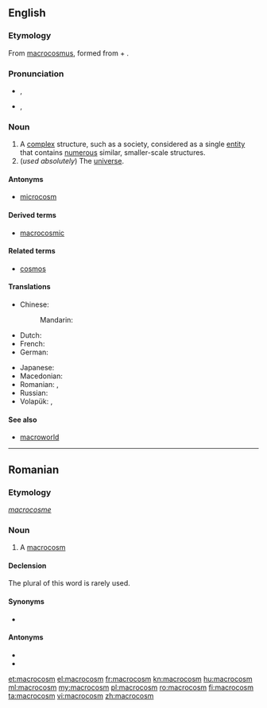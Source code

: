 ==English==
{{wikipedia}}

===Etymology===
From {{etyl|ML.|en}} [[macrocosmus]], formed from {{etyl|grc|en}} {{term|μακρός|tr=makros||great, long|lang=grc}} + {{term|κόσμος|tr=cosmos||universe, order|lang=grc}}.

===Pronunciation===
* {{a|UK}} {{IPA|/ˈmæk.rəʊˌkɒ.zəm/}}, {{X-SAMPA|/"m{k.r@U%kQ.z@m/}}
* {{a|US}} {{IPA|/ˈmæk.rəˌkɑ.zəm/}}, {{X-SAMPA|/"m{k.r@%kA.z@m/}}

===Noun===
{{en-noun}}

# A [[complex]] structure, such as a society, considered as a single [[entity]] that contains [[numerous]] similar, smaller-scale structures.
# (''used absolutely'') The [[universe]].

====Antonyms====
* [[microcosm]]

====Derived terms====
* [[macrocosmic]]

====Related terms====
* [[cosmos]]

====Translations====
{{trans-top|a complex structure containing numerous smaller-scale structures}}
* Chinese:
*: Mandarin: {{t|cmn|大宇宙|tr=dàyǔzhòu|sc=Hani}}
* Dutch: {{t-|nl|macrokosmos|m}}
* French: {{t+|fr|macrocosme|m}}
* German: {{t-|de|Makrokosmos|m}}
{{trans-mid}}
* Japanese: {{t-|ja|大宇宙|tr=だいうちゅう, daiuchū|sc=Jpan}}
* Macedonian: {{t-|mk|макрокосмос|m|tr=makrokósmos}}
* Romanian: {{t+|ro|macrocosm|n}}, {{t+|ro|macrocosmos|n}}
* Russian: {{t+|ru|макрокосм|m|tr=makrokósm|sc=Cyrl}}
* Volapük: {{t-|vo|gretavol}}, {{t-|vo|makrokosmod}}
{{trans-bottom}}

{{trans-see|the universe|universe}}

====See also====
* [[macroworld]]

----

==Romanian==

===Etymology===
{{etyl|fr|ro}} ''[[macrocosme]]''

===Noun===
{{ro-noun|n|macrocosmuri}}

# A [[#English|macrocosm]]

====Declension====
The plural of this word is rarely used.
{{ro-noun-inv|gend=n|def=macrocosmul|gd=macrocosmului}}

====Synonyms====
* {{l|ro|macrocosmos}}

====Antonyms====
* {{l|ro|microcosm}}
* {{l|ro|microcosmos}}

[[et:macrocosm]]
[[el:macrocosm]]
[[fr:macrocosm]]
[[kn:macrocosm]]
[[hu:macrocosm]]
[[ml:macrocosm]]
[[my:macrocosm]]
[[pl:macrocosm]]
[[ro:macrocosm]]
[[fi:macrocosm]]
[[ta:macrocosm]]
[[vi:macrocosm]]
[[zh:macrocosm]]